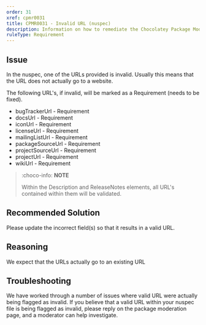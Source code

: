 ```yaml
---
order: 31
xref: cpmr0031
title: CPMR0031 - Invalid URL (nuspec)
description: Information on how to remediate the Chocolatey Package Moderation Rule 0031
ruleType: Requirement
---
```


<PackageValidatorRuleRequirement />

## Issue

In the nuspec, one of the URLs provided is invalid. Usually this means that the URL does not actually go to a website.

The following URL's, if invalid, will be marked as a Requirement (needs to be fixed).

* bugTrackerUrl - Requirement
* docsUrl - Requirement
* iconUrl - Requirement
* licenseUrl - Requirement
* mailingListUrl - Requirement
* packageSourceUrl - Requirement
* projectSourceUrl - Requirement
* projectUrl - Requirement
* wikiUrl - Requirement

> :choco-info: **NOTE**
>
> Within the Description and ReleaseNotes elements, all URL's contained within them will be validated.

## Recommended Solution

Please update the incorrect field(s) so that it results in a valid URL.

## Reasoning

We expect that the URLs actually go to an existing URL

## Troubleshooting

We have worked through a number of issues where valid URL were actually being flagged as invalid.  If you believe that a valid URL within your nuspec file is being flagged as invalid, please reply on the package moderation page, and a moderator can help investigate.
